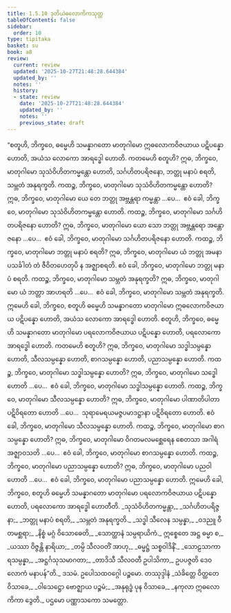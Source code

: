 ```yaml
---
title: 1.5.10 ဒုတိယဲဓလောကိကသုတ္တ
tableOfContents: false
sidebar:
  order: 10
type: tipitaka
basket: su
book: a8
review:
  current: review
  updated: '2025-10-27T21:48:28.644384'
  updated_by: ''
  notes: ''
  history:
  - state: review
    date: '2025-10-27T21:48:28.644384'
    updated_by: ''
    notes: ''
    previous_state: draft
---
```



<ReviewStatus review={frontmatter.review} showDetails={true} />

<HypothesisAnnotation frontmatter={frontmatter} />

<DynamicBreadcrumb />

<Division number="50" book="a8" e="ch" v="17" p="99">

<Paragraph number="506" book="a8">
“စတူဟိ, ဘိက္ခဝေ, ဓမ္မေဟိ သမန္နာဂတော မာတုဂါမော ဣဓလောကဝိဇယာယ ပဋိပန္နော ဟောတိ, အယံသ လောကော အာရဒ္ဓေါ ဟောတိ. ကတမေဟိ စတူဟိ? ဣဓ, ဘိက္ခဝေ, မာတုဂါမော သုသံဝိဟိတကမ္မန္တော ဟောတိ, သင်္ဂဟိတပရိဇနော, ဘတ္တု မနာပံ စရတိ, သမ္ဘတံ အနုရက္ခတိ.
</Paragraph>

<Paragraph number="507" book="a8">
ကထဉ္စ, ဘိက္ခဝေ, မာတုဂါမော သုသံဝိဟိတကမ္မန္တော ဟောတိ? ဣဓ, ဘိက္ခဝေ, မာတုဂါမော ယေ တေ ဘတ္တု အဗ္ဘန္တရာ ကမ္မန္တာ …ပေ…  ဧဝံ ခေါ, ဘိက္ခဝေ, မာတုဂါမော သုသံဝိဟိတကမ္မန္တော ဟောတိ.
</Paragraph>

<Paragraph number="508" book="a8">
ကထဉ္စ, ဘိက္ခဝေ, မာတုဂါမော သင်္ဂဟိတပရိဇနော ဟောတိ? ဣဓ, ဘိက္ခဝေ, မာတုဂါမော ယော သော ဘတ္တု အဗ္ဘန္တရော အန္တောဇနော …ပေ…  ဧဝံ ခေါ, ဘိက္ခဝေ, မာတုဂါမော သင်္ဂဟိတပရိဇနော ဟောတိ.
</Paragraph>

<Paragraph number="509" book="a8">
ကထဉ္စ, ဘိက္ခဝေ, မာတုဂါမော ဘတ္တု မနာပံ စရတိ? ဣဓ, ဘိက္ခဝေ, မာတုဂါမော ယံ ဘတ္တု အမနာပသင်္ခါတံ တံ ဇီဝိတဟေတုပိ န အဇ္ဈာစရတိ. ဧဝံ ခေါ, ဘိက္ခဝေ, မာတုဂါမော ဘတ္တု မနာပံ စရတိ.
</Paragraph>

<Paragraph number="510" book="a8">
ကထဉ္စ, ဘိက္ခဝေ, မာတုဂါမော သမ္ဘတံ အနုရက္ခတိ? ဣဓ, ဘိက္ခဝေ, မာတုဂါမော ယံ ဘတ္တာ အာဟရတိ …ပေ…  ဧဝံ ခေါ, ဘိက္ခဝေ, မာတုဂါမော သမ္ဘတံ အနုရက္ခတိ. ဣမေဟိ ခေါ, ဘိက္ခဝေ, စတူဟိ ဓမ္မေဟိ သမန္နာဂတော မာတုဂါမော ဣဓလောကဝိဇယာယ ပဋိပန္နော ဟောတိ, အယံသ လောကော အာရဒ္ဓေါ ဟောတိ.
</Paragraph>

<Paragraph number="511" book="a8">
စတူဟိ, ဘိက္ခဝေ, ဓမ္မေဟိ သမန္နာဂတော မာတုဂါမော ပရလောကဝိဇယာယ ပဋိပန္နော ဟောတိ, ပရလောကော အာရဒ္ဓေါ ဟောတိ. ကတမေဟိ စတူဟိ? ဣဓ, ဘိက္ခဝေ, မာတုဂါမော သဒ္ဓါသမ္ပန္နော ဟောတိ, သီလသမ္ပန္နော ဟောတိ, စာဂသမ္ပန္နော ဟောတိ, ပညာသမ္ပန္နော ဟောတိ.
</Paragraph>

<Paragraph number="512" book="a8">
ကထဉ္စ, ဘိက္ခဝေ, မာတုဂါမော သဒ္ဓါသမ္ပန္နော ဟောတိ? ဣဓ, ဘိက္ခဝေ, မာတုဂါမော သဒ္ဓေါ ဟောတိ …ပေ…  ဧဝံ ခေါ, ဘိက္ခဝေ, မာတုဂါမော သဒ္ဓါသမ္ပန္နော ဟောတိ.
</Paragraph>

<Paragraph number="513" book="a8">
ကထဉ္စ, ဘိက္ခဝေ, မာတုဂါမော သီလသမ္ပန္နော ဟောတိ? ဣဓ, ဘိက္ခဝေ, မာတုဂါမော ပါဏာတိပါတာ ပဋိဝိရတော ဟောတိ …ပေ…  သုရာမေရယမဇ္ဇပမာဒဋ္ဌာနာ ပဋိဝိရတော ဟောတိ. ဧဝံ ခေါ, ဘိက္ခဝေ, မာတုဂါမော သီလသမ္ပန္နော ဟောတိ.
</Paragraph>

<Paragraph number="514" book="a8">
ကထဉ္စ, ဘိက္ခဝေ, မာတုဂါမော စာဂသမ္ပန္နော ဟောတိ? ဣဓ, ဘိက္ခဝေ, မာတုဂါမော ဝိဂတမလမစ္ဆေရေန စေတသာ အဂါရံ အဇ္ဈာဝသတိ …ပေ…  ဧဝံ ခေါ, ဘိက္ခဝေ, မာတုဂါမော စာဂသမ္ပန္နော ဟောတိ.
</Paragraph>

<Paragraph number="515" book="a8">
ကထဉ္စ, ဘိက္ခဝေ, မာတုဂါမော ပညာသမ္ပန္နော ဟောတိ? ဣဓ, ဘိက္ခဝေ, မာတုဂါမော ပညဝါ ဟောတိ …ပေ…  ဧဝံ ခေါ, ဘိက္ခဝေ, မာတုဂါမော ပညာသမ္ပန္နော ဟောတိ. ဣမေဟိ ခေါ, ဘိက္ခဝေ, စတူဟိ ဓမ္မေဟိ သမန္နာဂတော မာတုဂါမော ပရလောကဝိဇယာယ ပဋိပန္နော ဟောတိ, ပရလောကော အာရဒ္ဓေါ ဟောတီတိ.
</Paragraph>

<Paragraph number="516" type="verses" book="a8">
_သုသံဝိဟိတကမ္မန္တာ,_  
_သင်္ဂဟိတပရိဇ္ဇနာ;_  
_ဘတ္တု မနာပံ စရတိ,_  
_သမ္ဘတံ အနုရက္ခတိ._  

</Paragraph>

<Paragraph number="517" type="verses" book="a8">
_သဒ္ဓါ သီလေန သမ္ပန္နာ,_  
_ဝဒညူ ဝီတမစ္ဆရာ;_  
_နိစ္စံ မဂ္ဂံ ဝိသောဓေတိ,_  
_သောတ္ထာနံ သမ္ပရာယိကံ._  

</Paragraph>

<Paragraph number="518" type="verses" book="a8">
ဣစ္စေတေ အဋ္ဌ ဓမ္မာ စ,_  
_ယဿာ ဝိဇ္ဇန္တိ နာရိယာ;_  
_တမ္ပိ သီလဝတိံ အာဟု,_  
_ဓမ္မဋ္ဌံ သစ္စဝါဒိနိံ._  

</Paragraph>

<Paragraph number="519" type="verses" book="a8">
_သောဠသာကာရသမ္ပန္နာ,_  
_အဋ္ဌင်္ဂသုသမာဂတာ;_  
_တာဒိသီ သီလဝတီ ဥပါသိကာ,_  
ဥပပဇ္ဇတိ ဒေဝလောကံ မနာပန်”တိ._  


</Paragraph>
</Division>

<Paragraph number="520" type="center" book="a8">
ဒသမံ.



</Paragraph>

<Paragraph number="521" type="center" book="a8">
ဥပေါသထဝဂ္ဂေါ ပဉ္စမော.



</Paragraph>

<Paragraph number="522" type="center" book="a8">
တဿုဒ္ဒါနံ


</Paragraph>

<Paragraph number="523" type="verses" book="a8">
_သံခိတ္တေ ဝိတ္ထတေ ဝိသာခေ,_  
_ဝါသေဋ္ဌော ဗောဇ္ဈာယ ပဉ္စမံ;_  
_အနုရုဒ္ဓံ ပုန ဝိသာခေ,_  
_နကုလာ ဣဓလောကိကာ ဒွေတိ._  


</Paragraph>

<Paragraph number="524" type="center" book="a8">
ပဌမော ပဏ္ဏာသကော သမတ္တော.
</Paragraph>